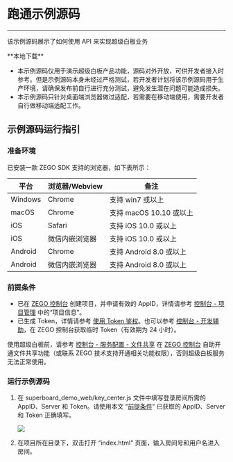# 跑通示例源码

---

<Note title="说明">该示例源码展示了如何使用 API 来实现超级白板业务</Note>

<Card title="示例源码" href="https://storage.zego.im/SuperBoardSDK/Web/DemoSourceCode/superboard_demo_web.zip" target="_blank">
**本地下载**
</Card>

<Warning title="注意">

- 本示例源码仅用于演示超级白板产品功能，源码对外开放，可供开发者接入时参考。但是示例源码本身未经过严格测试，若开发者计划将该示例源码用于生产环境，请确保发布前自行进行充分测试，避免发生潜在问题可能造成损失。  
- 本示例源码只针对桌面端浏览器做过适配，若需要在移动端使用，需要开发者自行做移动端适配工作。
</Warning>


## 示例源码运行指引

### 准备环境
已安装一款 ZEGO SDK 支持的浏览器，如下表所示：


| 平台 |  浏览器/Webview | 备注 |
| --- | ------- | ------- |
| Windows  | Chrome  | 支持 win7 或以上  | 
| macOS   |  Chrome  |  支持 macOS 10.10 或以上| 
| iOS   |     Safari  |  支持 iOS 10.0 或以上 |
| iOS  |   微信内嵌浏览器|支持 iOS 10.0 或以上   |
| Android |    Chrome   | 支持 Android 8.0 或以上  |
| Android |  微信内嵌浏览器  | 支持 Android 8.0 或以上  |


### 前提条件

- 已在 [ZEGO 控制台](https://console.zego.im) 创建项目，并申请有效的 AppID，详情请参考 [控制台 - 项目管理](#12107) 中的“项目信息”。
- 已生成 Token，详情请参考 [使用 Token 鉴权](./User%20Access%20Control.mdx)。也可以参考 [控制台 - 开发辅助](https://doc-zh.zego.im/article/16309)，在 ZEGO 控制台获取临时 Token（有效期为 24 小时）。


<Warning title="注意">

使用超级白板前，请参考 [控制台 - 服务配置 - 文件共享](https://doc-zh.zego.im/article/14338) 在 [ZEGO 控制台](https://console.zego.im) 自助开通文件共享功能（或联系 ZEGO 技术支持开通相关功能权限），否则超级白板服务无法正常使用。 
</Warning>

### 运行示例源码

1. 在 superboard_demo_web/key_center.js 文件中填写登录房间所需的 AppID、Server 和 Token。请使用本文 “[前提条件](#前提条件)” 已获取的 AppID、Server 和 Token 正确填写。

    <Frame width="512" height="auto" caption=""><img src="https://storage.zego.im/sdk-doc/Pics/Web/WhiteBoard/appid_var.jpeg" /></Frame>

2. 在项目所在目录下，双击打开 “index.html” 页面，输入房间号和用户名进入房间。
